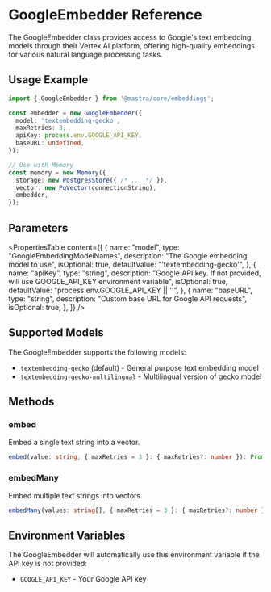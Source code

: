 # GoogleEmbedder Reference

The GoogleEmbedder class provides access to Google's text embedding models through their Vertex AI platform, offering high-quality embeddings for various natural language processing tasks.

## Usage Example

```typescript
import { GoogleEmbedder } from '@mastra/core/embeddings';

const embedder = new GoogleEmbedder({
  model: 'textembedding-gecko',
  maxRetries: 3,
  apiKey: process.env.GOOGLE_API_KEY,
  baseURL: undefined,
});

// Use with Memory
const memory = new Memory({
  storage: new PostgresStore({ /* ... */ }),
  vector: new PgVector(connectionString),
  embedder,
});
```

## Parameters

<PropertiesTable
  content={[
    {
      name: "model",
      type: "GoogleEmbeddingModelNames",
      description: "The Google embedding model to use",
      isOptional: true,
      defaultValue: "'textembedding-gecko'",
    },
    {
      name: "apiKey",
      type: "string",
      description: "Google API key. If not provided, will use GOOGLE_API_KEY environment variable",
      isOptional: true,
      defaultValue: "process.env.GOOGLE_API_KEY || ''",
    },
    {
      name: "baseURL",
      type: "string",
      description: "Custom base URL for Google API requests",
      isOptional: true,
    },
  ]}
/>

## Supported Models

The GoogleEmbedder supports the following models:

- `textembedding-gecko` (default) - General purpose text embedding model
- `textembedding-gecko-multilingual` - Multilingual version of gecko model

## Methods

### embed

Embed a single text string into a vector.

```typescript
embed(value: string, { maxRetries = 3 }: { maxRetries?: number }): Promise<EmbedResult<string>>
```

### embedMany

Embed multiple text strings into vectors.

```typescript
embedMany(values: string[], { maxRetries = 3 }: { maxRetries?: number }): Promise<EmbedManyResult<string>>
```

## Environment Variables

The GoogleEmbedder will automatically use this environment variable if the API key is not provided:

- `GOOGLE_API_KEY` - Your Google API key
